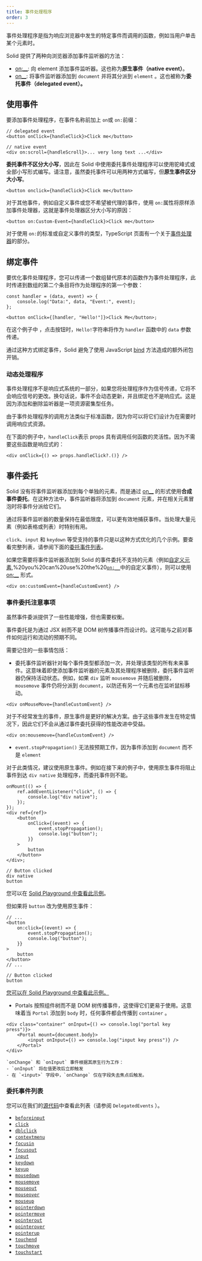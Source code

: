 ```yaml
---
title: 事件处理程序
order: 3
---
```


事件处理程序是指为响应浏览器中发生的特定事件而调用的函数，例如当用户单击某个元素时。

Solid 提供了两种向浏览器添加事件监听器的方法：

- [on:\_\_](https://docs.solidjs.com/reference/jsx-attributes/on): 向 element 添加事件监听器。这也称为**原生事件（native event）**。
- [on\_\_](https://docs.solidjs.com/reference/jsx-attributes/on_): 将事件监听器添加到 `document` 并将其分派到 `element` 。这也被称为**委托事件（delegated event）。**

## 使用事件

要添加事件处理程序，在事件名称前加上 `on`或 `on:`前缀：

```tsx
// delegated event
<button onClick={handleClick}>Click me</button>

// native event
<div on:scroll={handleScroll}>... very long text ...</div>
```

**委托事件不区分大小写**，因此在 Solid 中使用委托事件处理程序可以使用驼峰式或全部小写形式编写。请注意，虽然委托事件可以用两种方式编写，但**原生事件区分大小写**。

```tsx
<button onclick={handleClick}>Click me</button>
```

对于其他事件，例如自定义事件或您不希望被代理的事件，使用 `on:`属性将原样添加事件处理器，这就是事件处理器区分大小写的原因：

```tsx
<button on:Custom-Event={handleClick}>Click me</button>
```

对于使用 `on:`的标准或自定义事件的类型，TypeScript 页面有一个关于[事件处理器](/configuration/typescript#event-handling)的部分。

## 绑定事件

要优化事件处理程序，您可以传递一个数组替代原本的函数作为事件处理程序，此时传递到数组的第二个条目将作为处理程序的第一个参数：

```tsx
const handler = (data, event) => {
	console.log("Data:", data, "Event:", event);
};

<button onClick={[handler, "Hello!"]}>Click Me</button>;
```

在这个例子中 ，点击按钮时，`Hello!`字符串将作为 `handler` 函数中的 `data` 参数传递。

通过这种方式绑定事件，Solid 避免了使用 JavaScript [bind](https://developer.mozilla.org/en-US/docs/Web/JavaScript/Reference/Global_objects/Function/bind) 方法造成的额外闭包开销。

### 动态处理程序

事件处理程序不是响应式系统的一部分，如果您将处理程序作为信号传递，它将不会响应信号的更改。换句话说，事件不会动态更新，并且绑定也不是响应式。这是因为添加和删除监听器是一项资源密集型任务。

由于事件处理程序的调用方法类似于标准函数，因为你可以将它们设计为在需要时调用响应式资源。

在下面的例子中，`handleClick`表示 props 具有调用任何函数的灵活性。因为不需要这些函数是响应式的：

```tsx
<div onClick={() => props.handleClick?.()} />
```

## 事件委托

Solid 没有将事件监听器添加到每个单独的元素，而是通过 [on\_\_](/reference/jsx-attributes/on_) 的形式使用**合成事件委托**。在这种方法中，事件监听器将添加到 `document` 元素，并在相关元素冒泡时将事件分派给它们。

通过将事件监听器的数量保持在最低限度，可以更有效地捕获事件。当处理大量元素（例如表格或列表）时特别有用。

`click`、`input` 和 `keydown` 等受支持的事件只是以这种方式优化的几个示例。要查看完整列表，请参阅下面的[委托事件列表](#list-of-delegated-events)。

如果您需要将事件监听器添加到 Solid 的事件委托不支持的元素（例如[自定义元素](https://developer.mozilla.org/en-US/docs/Web/API/Web_components/Using_custom_elements),%20you%20can%20use%20the%20[`on:__`](/reference/jsx-attributes/on)中的自定义事件），则可以使用 [on:\_\_](/reference/jsx-attributes/on) 形式。

```tsx
<div on:customEvent={handleCustomEvent} />
```

### 事件委托注意事项

虽然事件委派提供了一些性能增强，但也需要权衡。

事件委托是为通过 JSX 树而不是 DOM 树传播事件而设计的。这可能与之前对事件如何运行和流动的预期不同。

需要记住的一些事情包括：

- 委托事件监听器针对每个事件类型都添加一次，并处理该类型的所有未来事件。这意味着即使添加事件监听器的元素及其处理程序被删除，委托事件监听器仍保持活动状态。例如，如果 `div` 监听 `mousemove` 并随后被删除，`mousemove` 事件仍将分派到 `document`，以防还有另一个元素也在监听鼠标移动。

```tsx
<div onMouseMove={handleCustomEvent} />
```

<Callout type="tip" title="Occasional Events">

对于不经常发生的事件，原生事件是更好的解决方案。由于这些事件发生在特定情况下，因此它们不会从通过事件委托获得的性能改进中受益。

```tsx
<div on:mousemove={handleCustomEvent} />
```

</Callout>

- `event.stopPropagation()` 无法按预期工作，因为事件添加到 `document` 而不是 `element`

对于此类情况，建议使用原生事件。例如在接下来的例子中，使用原生事件将阻止事件到达 `div native` 处理程序，而委托事件则不能。

```tsx
onMount(() => {
	ref.addEventListener("click", () => {
		console.log("div native");
	});
});
<div ref={ref}>
	<button
		onClick={(event) => {
			event.stopPropagation();
			console.log("button");
		}}
	>
		button
	</button>
</div>;
```

```shellsession title="Console output"
// Button clicked
div native
button
```

您可以在 [Solid Playground 中查看此示例](https://playground.solidjs.com/anonymous/c5346f84-01e4-4080-8ace-4443ffd0bb10)。

但如果将 `button` 改为使用原生事件：

```tsx ins="on:click"
// ...
<button
	on:click={(event) => {
		event.stopPropagation();
		console.log("button");
	}}
>
	button
</button>
// ...
```

```shellsession title="Console output"
// Button clicked
button
```

[您可以在 Solid Playground 中查看此示例。](https://playground.solidjs.com/anonymous/9e2deddc-2e83-4ac2-8ee0-49c7c3a45d11)

- Portals 按照组件树而不是 DOM 树传播事件，这使得它们更易于使用。这意味着当 `Portal` 添加到 `body` 时，任何事件都会传播到 `container` 。

```tsx
<div class="container" onInput={() => console.log("portal key press")}>
	<Portal mount={document.body}>
		<input onInput={() => console.log("input key press")} />
	</Portal>
</div>
```

<Callout type="info" title="onInput / onChange">

    `onChange` 和 `onInput` 事件根据其原生行为工作：
    - `onInput` 将在值更改后立即触发
    - 在 `<input>` 字段中，`onChange` 仅在字段失去焦点后触发。

</Callout>

### 委托事件列表

您可以在我们的[源代码](https://github.com/ryansolid/dom-expressions/blob/main/packages/dom-expressions/src/constants.js)中查看此列表（请参阅 `DelegatedEvents` ）。

- [`beforeinput`](https://developer.mozilla.org/en-US/docs/Web/API/Element/beforeinput_event)
- [`click`](https://developer.mozilla.org/en-US/docs/Web/API/HTMLElement/click)
- [`dblclick`](https://developer.mozilla.org/en-US/docs/Web/API/Element/dblclick_event)
- [`contextmenu`](https://developer.mozilla.org/en-US/docs/Web/API/Element/contextmenu_event)
- [`focusin`](https://developer.mozilla.org/en-US/docs/Web/API/Element/focusin_event)
- [`focusout`](https://developer.mozilla.org/en-US/docs/Web/API/Element/focusout_event)
- [`input`](https://developer.mozilla.org/en-US/docs/Web/API/Element/input_event)
- [`keydown`](https://developer.mozilla.org/en-US/docs/Web/API/Element/keydown_event)
- [`keyup`](https://developer.mozilla.org/en-US/docs/Web/API/Element/keyup_event)
- [`mousedown`](https://developer.mozilla.org/en-US/docs/Web/API/Element/mousedown_event)
- [`mousemove`](https://developer.mozilla.org/en-US/docs/Web/API/Element/mousemove_event)
- [`mouseout`](https://developer.mozilla.org/en-US/docs/Web/API/Element/mouseout_event)
- [`mouseover`](https://developer.mozilla.org/en-US/docs/Web/API/Element/mouseover_event)
- [`mouseup`](https://developer.mozilla.org/en-US/docs/Web/API/Element/mouseup_event)
- [`pointerdown`](https://developer.mozilla.org/en-US/docs/Web/API/Element/pointerdown_event)
- [`pointermove`](https://developer.mozilla.org/en-US/docs/Web/API/Element/pointermove_event)
- [`pointerout`](https://developer.mozilla.org/en-US/docs/Web/API/Element/pointerout_event)
- [`pointerover`](https://developer.mozilla.org/en-US/docs/Web/API/Element/pointerover_event)
- [`pointerup`](https://developer.mozilla.org/en-US/docs/Web/API/Element/pointerup_event)
- [`touchend`](https://developer.mozilla.org/en-US/docs/Web/API/Element/touchend_event)
- [`touchmove`](https://developer.mozilla.org/en-US/docs/Web/API/Element/touchmove_event)
- [`touchstart`](https://developer.mozilla.org/en-US/docs/Web/API/Element/touchstart_event)
